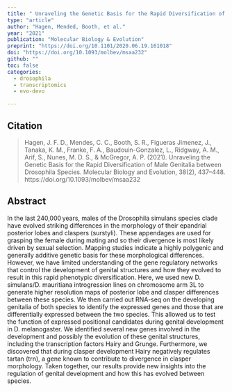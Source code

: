 ```yaml
---
title: " Unraveling the Genetic Basis for the Rapid Diversification of Male Genitalia between Drosophila Species"
type: "article"
author: "Hagen, Mended, Booth, et al."
year: "2021"
publication: "Molecular Biology & Evolution"
preprint: "https://doi.org/10.1101/2020.06.19.161018"
doi: "https://doi.org/10.1093/molbev/msaa232"
github: ""
toc: false
categories:
  - drosophila
  - transcriptomics
  - evo-devo

---
```


## Citation

> Hagen, J. F. D., Mendes, C. C., Booth, S. R., Figueras Jimenez, J., Tanaka, K. M., Franke, F. A., Baudouin-Gonzalez, L., Ridgway, A. M., Arif, S., Nunes, M. D. S., & McGregor, A. P. (2021). Unraveling the Genetic Basis for the Rapid Diversification of Male Genitalia between Drosophila Species. Molecular Biology and Evolution, 38(2), 437–448. https://doi.org/10.1093/molbev/msaa232

## Abstract

In the last 240,000 years, males of the Drosophila simulans species clade have evolved striking differences in the morphology of their epandrial posterior lobes and claspers (surstyli). These appendages are used for grasping the female during mating and so their divergence is most likely driven by sexual selection. Mapping studies indicate a highly polygenic and generally additive genetic basis for these morphological differences. However, we have limited understanding of the gene regulatory networks that control the development of genital structures and how they evolved to result in this rapid phenotypic diversification. Here, we used new D. simulans/D. mauritiana introgression lines on chromosome arm 3L to generate higher resolution maps of posterior lobe and clasper differences between these species. We then carried out RNA-seq on the developing genitalia of both species to identify the expressed genes and those that are differentially expressed between the two species. This allowed us to test the function of expressed positional candidates during genital development in D. melanogaster. We identified several new genes involved in the development and possibly the evolution of these genital structures, including the transcription factors Hairy and Grunge. Furthermore, we discovered that during clasper development Hairy negatively regulates tartan (trn), a gene known to contribute to divergence in clasper morphology. Taken together, our results provide new insights into the regulation of genital development and how this has evolved between species.